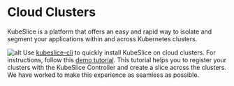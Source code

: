 # Cloud Clusters
KubeSlice is a platform that offers an easy and rapid way to isolate and segment your 
applications within and across Kubernetes clusters.

![alt](/img/kubeslice-illustration.png)
Use [kubeslice-cli](/versioned_docs/version-0.5.0/kubeslice-cli/getting-started.mdx) 
to quickly install KubeSlice on cloud clusters. For instructions, 
follow this [demo tutorial](versioned_docs/version-0.5.0/tutorials/kubeslice-cli-demo-on-cloud-clusters.mdx).
This tutorial helps you to register your clusters with the KubeSlice Controller and create a 
slice across the clusters. We have worked to make this experience as seamless as possible.